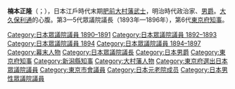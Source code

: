 {{unreferenced|time=2014-04-16T06:45:04+00:00}}
{{Infobox Officeholder
| honorific-prefix=男爵
| name =楠本正隆
| image =Kusumoto Masataka.jpg
| caption       = 

|office = [[眾議院_(日本)|眾議院]][[眾議院議長_(日本)|議長]]
|term_start = 1893年12月15日
|term_end = 1896年6月8日
|monarch = 
|predecessor = {{link-ja|星亨|星亨}}
|successor = [[鳩山和夫|鳩山和夫]]

|office1 = [[眾議院_(日本)|眾議院]]副議長
|term_start1 = 1893年11月26日
|term_end1 = 1893年12月15日
|monarch1 = 
|1blankname1  = 議長
|1namedata1   = 星亨
|predecessor1 = [[曾禰荒助|曾禰荒助]]
|successor1 = {{link-ja|安部井磐根|安部井磐根}}

|office2 = [[元老院_(日本)|元老院]]副議長
|term_start2 = 1889年12月27日
|term_end2 = 1890年10月20日
|monarch2 = 
|1blankname2  = 議長
|1namedata2   = 柳原前光
|predecessor2 = [[柳原前光|柳原前光]]
|successor2 = {{small|職位廢止}}

|office3 = [[東京都知事|東京府知事]]
|term_start3 = 1875年12月19日
|term_end3 = 1879年12月12日<br>{{small|1875年12月19日－1877年1月22日為權知事}}
|monarch3 = 
|predecessor3 = {{link-ja|大久保一翁|大久保一翁}}
|successor3 = [[松田道之|松田道之]]

|office4 = [[新潟縣知事列表|新潟縣令]]
|term_start4 = 1872年5月24日
|term_end4 = 1875年11月7日
|monarch4 = 
|predecessor4 = {{link-ja|平松時厚|平松時厚}}
|successor4 = {{link-ja|永山盛輝|永山盛輝}}

|birth_date         = {{birth date|1838|4|14}}（天保九年三月二十）
|birth_place        = 日本[[大村藩|大村藩]]岩船
|death_date         = {{death date and age|1902|2|7|1838|4|14}}
|death_place        = 
|party             = 無所屬(1890-1892)<br/>同盟俱樂部(1892-1894)<br/>[[立憲革新黨|立憲革新黨]]（1894-1896）<br/>[[進步黨_(日本_1896-1898)|進步黨]](1896)
|spouse            =
|alma_mater       = 
| occupation          = 
}}
'''楠本正隆'''（{{jpn|j=楠本 正隆|hg=くすもと まさたか|rm=Kusumoto Masataka}}；{{bd|1838年|4月14日|1902年|2月7日|Kusumoto Masataka}}），日本江戶時代末期[[肥前|肥前]][[大村藩|大村藩]][[武士|武士]]，明治時代政治家、[[男爵|男爵]]。[[大久保利通|大久保利通]]的心腹。第3—5代眾議院議長（1893年—1896年），第6代[[東京都知事|東京府知事]]。

{{Start box}}
{{s-reg|other}}
{{s-new|敘爵}}
{{s-title|楠本（正隆）家男爵<br>（第一代）|1896年－1902年}}
{{s-after|{{link-ja|楠本正敏|楠本正敏}}}}
{{End box}}

{{日本眾議院議長}}
{{新潟縣知事}}
{{東京都知事|府知事}}

{{DEFAULTSORT:Kusumoto Masataka}}
[[Category:日本眾議院議員_1890–1891|Category:日本眾議院議員 1890–1891]]
[[Category:日本眾議院議員_1892–1893|Category:日本眾議院議員 1892–1893]]
[[Category:日本眾議院議員_1894|Category:日本眾議院議員 1894]]
[[Category:日本眾議院議員_1894–1897|Category:日本眾議院議員 1894–1897]]
[[Category:幕末人物|Category:幕末人物]]
[[Category:日本眾議院議長|Category:日本眾議院議長]]
[[Category:日本男爵|Category:日本男爵]]
[[Category:東京府知事|Category:東京府知事]]
[[Category:新潟縣知事|Category:新潟縣知事]]
[[Category:大村藩人物|Category:大村藩人物]]
[[Category:東京府選出日本眾議院議員|Category:東京府選出日本眾議院議員]]
[[Category:東京市會議員|Category:東京市會議員]]
[[Category:日本元老院成员|Category:日本元老院成员]]
[[Category:日本男性眾議院議員|Category:日本男性眾議院議員]]